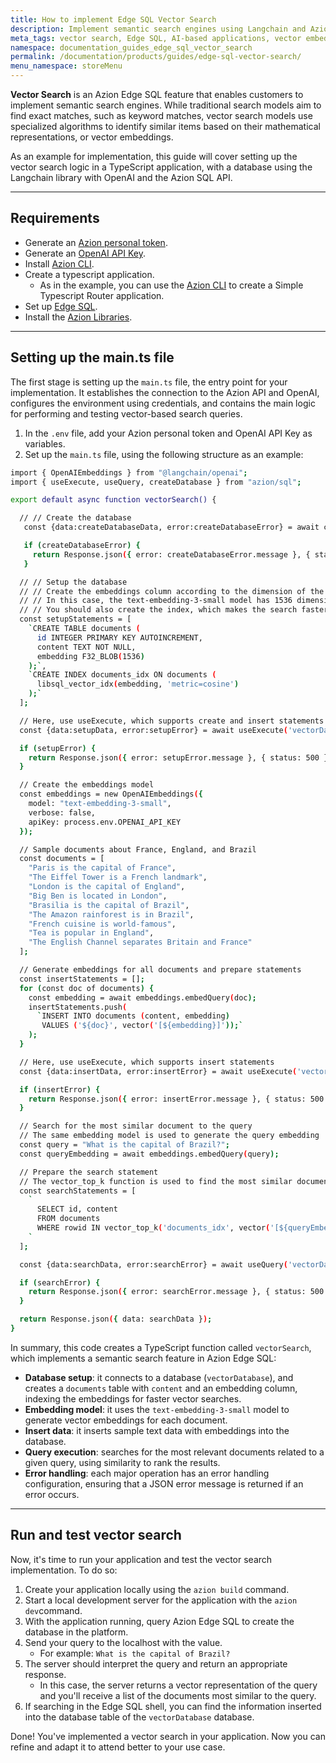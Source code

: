 ```yaml
---
title: How to implement Edge SQL Vector Search
description: Implement semantic search engines using Langchain and Azion Edge SQL API in a TypeScript edge application.
meta_tags: vector search, Edge SQL, AI-based applications, vector embeddings
namespace: documentation_guides_edge_sql_vector_search
permalink: /documentation/products/guides/edge-sql-vector-search/
menu_namespace: storeMenu
---
```



**Vector Search** is an Azion Edge SQL feature that enables customers to implement semantic search engines. While traditional search models aim to find exact matches, such as keyword matches, vector search models use specialized algorithms to identify similar items based on their mathematical representations, or vector embeddings.

<LinkButton link="/en/documentation/products/store/edge-sql/vector-search/" label="Go to Vector Search Reference" severity="secondary" target="_blank" />

As an example for implementation, this guide will cover setting up the vector search logic in a TypeScript application, with a database using the Langchain library with OpenAI and the Azion SQL API.

---

## Requirements

- Generate an [Azion personal token](/en/documentation/products/guides/personal-tokens/).
- Generate an [OpenAI API Key](https://platform.openai.com/docs/quickstart/create-and-export-an-api-key).
- Install [Azion CLI](/en/documentation/products/azion-cli/overview/).
- Create a typescript application. 
    - As in the example, you can use the [Azion CLI](/en/documentation/devtools/cli/init/) to create a Simple Typescript Router application.
- Set up [Edge SQL](/en/documentation/products/store/edge-sql/).
- Install the [Azion Libraries](https://github.com/aziontech/lib). 

---

## Setting up the main.ts file

The first stage is setting up the `main.ts` file, the entry point for your implementation. It establishes the connection to the Azion API and OpenAI, configures the environment using credentials, and contains the main logic for performing and testing vector-based search queries.

1. In the `.env` file, add your Azion personal token and OpenAI API Key as variables.
2. Set up the `main.ts` file, using the following structure as an example:

```bash
import { OpenAIEmbeddings } from "@langchain/openai";
import { useExecute, useQuery, createDatabase } from "azion/sql";

export default async function vectorSearch() {

  // // Create the database
   const {data:createDatabaseData, error:createDatabaseError} = await createDatabase('vectorDatabase',{debug:true})

   if (createDatabaseError) {
     return Response.json({ error: createDatabaseError.message }, { status: 500 });
   }

  // // Setup the database
  // // Create the embeddings column according to the dimension of the embeddings model
  // // In this case, the text-embedding-3-small model has 1536 dimensions
  // // You should also create the index, which makes the search faster!
  const setupStatements = [
    `CREATE TABLE documents (
      id INTEGER PRIMARY KEY AUTOINCREMENT,
      content TEXT NOT NULL, 
      embedding F32_BLOB(1536)
    );`,
    `CREATE INDEX documents_idx ON documents (
      libsql_vector_idx(embedding, 'metric=cosine')
    );`
  ];

  // Here, use useExecute, which supports create and insert statements
  const {data:setupData, error:setupError} = await useExecute('vectorDatabase',setupStatements)

  if (setupError) {
    return Response.json({ error: setupError.message }, { status: 500 });
  }

  // Create the embeddings model
  const embeddings = new OpenAIEmbeddings({
    model: "text-embedding-3-small",
    verbose: false,
    apiKey: process.env.OPENAI_API_KEY
  });

  // Sample documents about France, England, and Brazil
  const documents = [
    "Paris is the capital of France",
    "The Eiffel Tower is a French landmark",
    "London is the capital of England", 
    "Big Ben is located in London",
    "Brasilia is the capital of Brazil",
    "The Amazon rainforest is in Brazil",
    "French cuisine is world-famous",
    "Tea is popular in England",
    "The English Channel separates Britain and France"
  ];

  // Generate embeddings for all documents and prepare statements
  const insertStatements = [];
  for (const doc of documents) {
    const embedding = await embeddings.embedQuery(doc);
    insertStatements.push(
      `INSERT INTO documents (content, embedding) 
       VALUES ('${doc}', vector('[${embedding}]'));`
    );
  }

  // Here, use useExecute, which supports insert statements
  const {data:insertData, error:insertError} = await useExecute('vectorDatabase',insertStatements,{debug:true}) 

  if (insertError) {
    return Response.json({ error: insertError.message }, { status: 500 });
  } 

  // Search for the most similar document to the query
  // The same embedding model is used to generate the query embedding
  const query = "What is the capital of Brazil?";
  const queryEmbedding = await embeddings.embedQuery(query); 

  // Prepare the search statement
  // The vector_top_k function is used to find the most similar documents to the query
  const searchStatements = [
    `
      SELECT id, content
      FROM documents
      WHERE rowid IN vector_top_k('documents_idx', vector('[${queryEmbedding}]'), 2)
    `
  ];

  const {data:searchData, error:searchError} = await useQuery('vectorDatabase',searchStatements)

  if (searchError) {
    return Response.json({ error: searchError.message }, { status: 500 });
  } 

  return Response.json({ data: searchData });
}
```

In summary, this code creates a TypeScript function called `vectorSearch`, which implements a semantic search feature in Azion Edge SQL:

- **Database setup**: it connects to a database (`vectorDatabase`), and creates a `documents` table with `content` and an embedding column, indexing the embeddings for faster vector searches.
- **Embedding model**: it uses the `text-embedding-3-small` model to generate vector embeddings for each document.
- **Insert data**: it inserts sample text data with embeddings into the database.
- **Query execution**: searches for the most relevant documents related to a given query, using similarity to rank the results.
- **Error handling**: each major operation has an error handling configuration, ensuring that a JSON error message is returned if an error occurs.

---

## Run and test vector search

Now, it's time to run your application and test the vector search implementation. To do so:
 
1. Create your application locally using the `azion build` command.
2. Start a local development server for the application with the `azion dev`command.
3. With the application running, query Azion Edge SQL to create the database in the platform.
4. Send your query to the localhost with the value. 
    - For example: `What is the capital of Brazil?`
5. The server should interpret the query and return an appropriate response.
    - In this case, the server returns a vector representation of the query and you'll receive a list of the documents most similar to the query.
6. If searching in the Edge SQL shell, you can find the information inserted into the database table of the `vectorDatabase` database.

Done! You've implemented a vector search in your application. Now you can refine and adapt it to attend better to your use case.